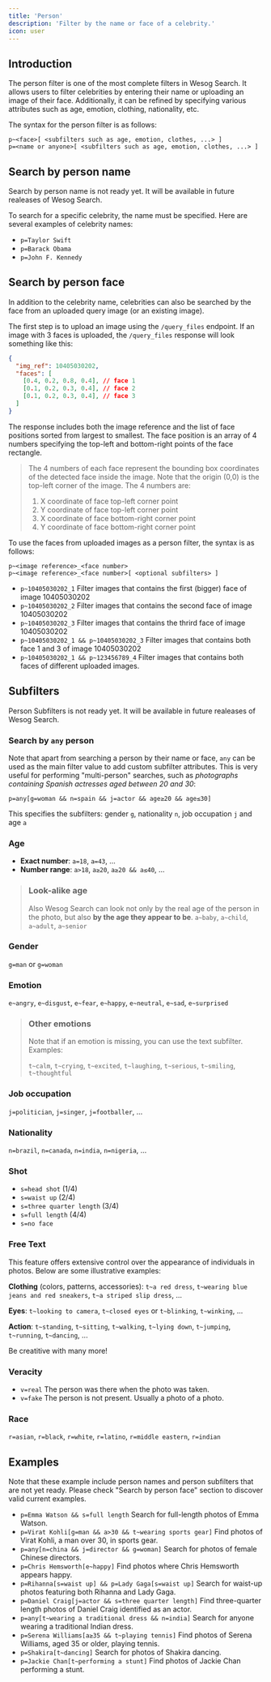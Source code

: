 ```yaml
---
title: 'Person'
description: 'Filter by the name or face of a celebrity.'
icon: user
---
```



## Introduction

The person filter is one of the most complete filters in Wesog Search.
It allows users to filter celebrities by entering their name or uploading an image of their face.
Additionally, it can be refined by specifying various attributes such as age, emotion, clothing, nationality, etc.

The syntax for the person filter is as follows:

```
p~<face>[ <subfilters such as age, emotion, clothes, ...> ]
p=<name or anyone>[ <subfilters such as age, emotion, clothes, ...> ]
```

## Search by person name

<Warning>Search by person name is not ready yet. It will be available in future realeases of Wesog Search.</Warning>

To search for a specific celebrity, the name must be specified.
Here are several examples of celebrity names:

- `p=Taylor Swift`
- `p=Barack Obama`
- `p=John F. Kennedy`


## Search by person face

In addition to the celebrity name, celebrities can also be searched by the face from an uploaded query image (or an existing image).

The first step is to upload an image using the `/query_files` endpoint. If an image with 3 faces is uploaded, the `/query_files` response will look something like this:

```json
{
  "img_ref": 10405030202,
  "faces": [
    [0.4, 0.2, 0.8, 0.4], // face 1
    [0.1, 0.2, 0.3, 0.4], // face 2
    [0.1, 0.2, 0.3, 0.4], // face 3
  ]
}
```

The response includes both the image reference and the list of face positions sorted from largest to smallest. The face position is an array of 4 numbers specifying the top-left and bottom-right points of the face rectangle.

> The 4 numbers of each face represent the bounding box coordinates of the detected face inside the image. Note that the origin (0,0) is the  top-left corner of the image. The 4 numbers are:
> 1. X coordinate of face top-left corner point
> 2. Y coordinate of face top-left corner point
> 3. X coordinate of face bottom-right corner point
> 4. Y coordinate of face bottom-right corner point


To use the faces from uploaded images as a person filter, the syntax is as follows:

```
p~<image reference>_<face number>
p~<image reference>_<face number>[ <optional subfilters> ]
```

- `p~10405030202_1` Filter images that contains the first (bigger) face of image 10405030202
- `p~10405030202_2` Filter images that contains the second face of image 10405030202
- `p~10405030202_3` Filter images that contains the thrird face of image 10405030202
- `p~10405030202_1 && p~10405030202_3` Filter images that contains both face 1 and 3 of image 10405030202
- `p~10405030202_1 && p~123456789_4` Filter images that contains both faces of different uploaded images.



## Subfilters

<Warning>Person Subfilters is not ready yet. It will be available in future realeases of Wesog Search.</Warning>


### Search by `any` person

Note that apart from searching a person by their name or face, `any` can be used as the main filter value to add custom subfilter attributes. This is very useful for performing "multi-person" searches, such as *photographs containing Spanish actresses aged between 20 and 30*:

```
p=any[g=woman && n=spain && j=actor && age≥20 && age≤30]
```

This specifies the subfilters: gender `g`, nationality `n`, job occupation `j` and age `a`



### Age
- **Exact number**: `a=18`, `a=43`, ...
- **Number range**: `a>18`, `a≥20`, `a≥20 && a≤40`, ...

> ### Look-alike age
> Also Wesog Search can look not only by the real age of the person in the photo, but also **by the age they appear to be**.
> `a~baby`, `a~child`, `a~adult`, `a~senior`


### Gender
`g=man` or `g=woman`


### Emotion
`e~angry`, `e~disgust`, `e~fear`, `e~happy`, `e~neutral`, `e~sad`, `e~surprised`

> ### Other emotions
> Note that if an emotion is missing, you can use the text subfilter. Examples:
>
> `t~calm`, `t~crying`, `t~excited`, `t~laughing`, `t~serious`, `t~smiling`, `t~thoughtful`


### Job occupation
`j=politician`, `j=singer`, `j=footballer`, ...


### Nationality
`n=brazil`, `n=canada`, `n=india`, `n=nigeria`, ...


### Shot
- `s=head shot`   (1/4)
- `s=waist up` (2/4)
- `s=three quarter length`  (3/4)
- `s=full length`           (4/4)
- `s=no face`


### Free Text
This feature offers extensive control over the appearance of individuals in photos. Below are some illustrative examples:

**Clothing** (colors, patterns, accessories):
`t~a red dress`, `t~wearing blue jeans and red sneakers`, `t~a striped slip dress`, ...

**Eyes**:
`t~looking to camera`, `t~closed eyes` or `t~blinking`, `t~winking`, ...

**Action**:
`t~standing`, `t~sitting`, `t~walking`, `t~lying down`, `t~jumping`, `t~running`, `t~dancing`, ...

Be creatitive with many more!

### Veracity
- `v=real` The person was there when the photo was taken.
- `v=fake` The person is not present. Usually a photo of a photo.

### Race
`r=asian`, `r=black`, `r=white`, `r=latino`, `r=middle eastern`, `r=indian`


## Examples

<Warning>Note that these example include person names and person subfilters that are not yet ready. Please check "Search by person face" section to discover valid current examples.</Warning>


- `p=Emma Watson && s=full length` Search for full-length photos of Emma Watson.
- `p=Virat Kohli[g=man && a>30 && t~wearing sports gear]` Find photos of Virat Kohli, a man over 30, in sports gear.
- `p=any[n=china && j=director && g=woman]` Search for photos of female Chinese directors.
- `p=Chris Hemsworth[e~happy]` Find photos where Chris Hemsworth appears happy.
- `p=Rihanna[s=waist up] && p=Lady Gaga[s=waist up]` Search for waist-up photos featuring both Rihanna and Lady Gaga.
- `p=Daniel Craig[j=actor && s=three quarter length]` Find three-quarter length photos of Daniel Craig identified as an actor.
- `p=any[t~wearing a traditional dress && n=india]` Search for anyone wearing a traditional Indian dress.
- `p=Serena Williams[a≥35 && t~playing tennis]` Find photos of Serena Williams, aged 35 or older, playing tennis.
- `p=Shakira[t~dancing]` Search for photos of Shakira dancing.
- `p=Jackie Chan[t~performing a stunt]` Find photos of Jackie Chan performing a stunt.